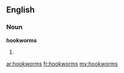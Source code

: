 ==English==

===Noun===
'''hookworms'''

# {{plural of|hookworm}}

[[ar:hookworms]]
[[fr:hookworms]]
[[my:hookworms]]